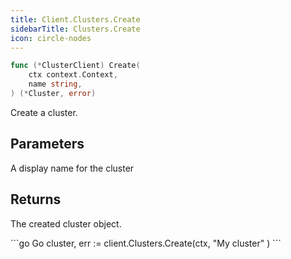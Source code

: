```yaml
---
title: Client.Clusters.Create
sidebarTitle: Clusters.Create
icon: circle-nodes
---
```


```go
func (*ClusterClient) Create(
    ctx context.Context,
    name string,
) (*Cluster, error)
```

Create a cluster.

## Parameters

<ParamField path="name" type="string">
  A display name for the cluster
</ParamField>

## Returns

The created cluster object.

<RequestExample>
```go Go
cluster, err := client.Clusters.Create(ctx,
    "My cluster"
)
```
</RequestExample>
